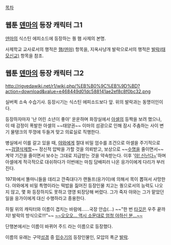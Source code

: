 [[목차]]
== 웹툰 [[덴마]]의 등장 캐릭터 그1 ==
[[덴마]]의 식스틴 에피소드에 등장하는 퀑 햄 사제의 본명.

사제학교 교사로서의 행적은 [[햄(덴마)]] 항목을, 지옥사냥개 발락으로서의 행적은 [[발락(태모신교)]] 항목을 참조.

== 웹툰 [[덴마]]의 등장 캐릭터 그2 ==
http://rigvedawiki.net/r1/wiki.php/%EB%B0%9C%EB%9D%BD?action=download&value=e468449d01dc588141ae2ef8c8f0bc32.png

실버퀵 소속 수습기사. 등장시기는 식스틴 에피소드보다 앞. 위의 발락과는 동명이인이다.

등장하자마자 '난 어린 소년이 좋아' 운운하며 화장실에서 [[아셀]]의 등짝을 보려 했으나, 이 때 감정이 폭발한 아셀의 ~~태양권~~ 이마의 섬광으로 인해 잠시 주춤하는 사이 변기 물탱크의 뚜껑에 두들겨 맞고 의료실로 직행한다.

병실에서 이를 갈고 있을 때, [[야와#s-2|야와]]에게 절대 비밀 엄수를 조건으로 아셀을 주기적으로 ~~[[강간|검열삭제]]할~~ 정신적 압박을 가할 것을 의뢰받고, 보상으로 ~~[[수명]]을 줄이면서~~계약 기간을 줄이면서 보수는 그대로 지급받는 것을 약속받는다. 이후 '[[야! 신난다~]]'하며 아셀에게 적극적으로 대쉬하다가 이번에는 마침 담배피러 나온 응가이에게 다리가 부러진다.

197화에서 똘마니들을 데리고 깐죽대다가 랜돌프(응가이)에 의해서 목이 뽑혀서 사망한다. 야와에게 비밀 특명이라는 떡밥을 짊어진 등장인물 치고는 퀑으로서의 능력도 나오지 않고, 몇 화 등장하지도 못하고 영영 퇴장당해 버렸다. 그가 죽자 야와는 그가 맡았던 일을 응가이에게 대신 수행하라고 종용한다.

하필 위의 캐릭터와 이름이 겹치는 바람에......국장 안습(...) ~~"한 번 [[아셀|타깃]]은 우주 끝까지! 발락의 방식으로!!!"~~ [[발락(태모신교)|~~오오오... 역시 소문대로 엄청 야하신 분...~~]]  

단행본에서는 이름이 바뀌어 주드 라는 이름으로 등장했다.

이름의 유래는 구약[[성경]] 중 [[민수기]]의 등장인물인, 모압의 폭군 [[발락]].
